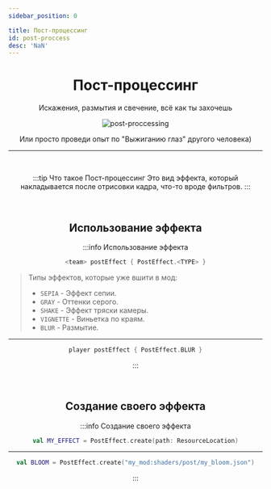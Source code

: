 ```yaml
---
sidebar_position: 0

title: Пост-процессинг
id: post-proccess
desc: 'NaN'
---
```


<div align="center">

# Пост-процессинг

Искажения, размытия и свечение, всё как ты захочешь

<div className="show" id="mask">

![post-proccessing](@site/static/img/doc/titles/PostProccessing0.webp)

</div>

Или просто проведи опыт по "Выжиганию глаз" другого человека)

---

<br />

:::tip Что такое Пост-процессинг
Это вид эффекта, который накладывается после отрисовки кадра, что-то вроде фильтров.
:::

<br />

## Использование эффекта

:::info Использование эффекта
```kts
<team> postEffect { PostEffect.<TYPE> }
```
<div align="left">

> Типы эффектов, которые уже вшити в мод:
> - `SEPIA` - Эффект сепии.
> - `GRAY` - Оттенки серого.
> - `SHAKE` - Эффект тряски камеры.
> - `VIGNETTE` - Виньетка по краям.
> - `BLUR` - Размытие.

</div>

---

```kts title="Пример"
player postEffect { PostEffect.BLUR }
```
:::

<br />

## Создание своего эффекта
:::info Создание своего эффекта
```kts
val MY_EFFECT = PostEffect.create(path: ResourceLocation)
```

---

```kts title="Пример"
val BLOOM = PostEffect.create("my_mod:shaders/post/my_bloom.json")
```
:::

</div>